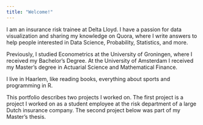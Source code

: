```yaml
---
title: "Welcome!"
---
```


I am an insurance risk trainee at Delta Lloyd. I have a passion for data visualization and sharing my knowledge on Quora, where I write answers to help people interested in Data Science, Probability, Statistics, and more.

Previously, I studied Econometrics at the University of Groningen, where I received my Bachelor's Degree. At the University of Amsterdam I received my Master's degree in Actuarial Science and Mathematical Finance.

I live in Haarlem, like reading books, everything about sports and programming in R. 

This portfolio describes two projects I worked on. The first project is a project I worked on as a student employee at the risk department of a large Dutch insurance company. The second project below was part of my Master's thesis.


